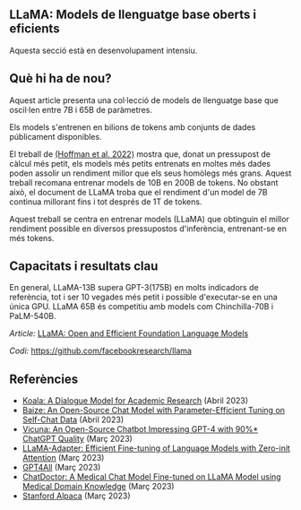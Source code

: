 ## LLaMA: Models de llenguatge base oberts i eficients

<Callout emoji="⚠️">
  Aquesta secció està en desenvolupament intensiu.
</Callout>


## Què hi ha de nou?

Aquest article presenta una col·lecció de models de llenguatge base que oscil·len entre 7B i 65B de paràmetres.

Els models s'entrenen en bilions de tokens amb conjunts de dades públicament disponibles.

El treball de [(Hoffman et al. 2022)](https://arxiv.org/abs/2203.15556) mostra que, donat un pressupost de càlcul més petit, els models més petits entrenats en moltes més dades poden assolir un rendiment millor que els seus homòlegs més grans. Aquest treball recomana entrenar models de 10B en 200B de tokens. No obstant això, el document de LLaMA troba que el rendiment d'un model de 7B continua millorant fins i tot després de 1T de tokens.

<Screenshot src={LLAMA1} alt="LLAMA1" />

Aquest treball se centra en entrenar models (LLaMA) que obtinguin el millor rendiment possible en diversos pressupostos d'inferència, entrenant-se en més tokens.

## Capacitats i resultats clau

En general, LLaMA-13B supera GPT-3(175B) en molts indicadors de referència, tot i ser 10 vegades més petit i possible d'executar-se en una única GPU. LLaMA 65B és competitiu amb models com Chinchilla-70B i PaLM-540B.

*Article:* [LLaMA: Open and Efficient Foundation Language Models](https://arxiv.org/abs/2302.13971)

*Codi:* https://github.com/facebookresearch/llama

## Referències

- [Koala: A Dialogue Model for Academic Research](https://bair.berkeley.edu/blog/2023/04/03/koala/) (Abril 2023)
- [Baize: An Open-Source Chat Model with Parameter-Efficient Tuning on Self-Chat Data](https://arxiv.org/abs/2304.01196) (Abril 2023)
- [Vicuna: An Open-Source Chatbot Impressing GPT-4 with 90%* ChatGPT Quality](https://vicuna.lmsys.org/) (Març 2023)
- [LLaMA-Adapter: Efficient Fine-tuning of Language Models with Zero-init Attention](https://arxiv.org/abs/2303.16199) (Març 2023)
- [GPT4All](https://github.com/nomic-ai/gpt4all) (Març 2023)
- [ChatDoctor: A Medical Chat Model Fine-tuned on LLaMA Model using Medical Domain Knowledge](https://arxiv.org/abs/2303.14070) (Març 2023)
- [Stanford Alpaca](https://github.com/tatsu-lab/stanford_alpaca) (Març 2023)